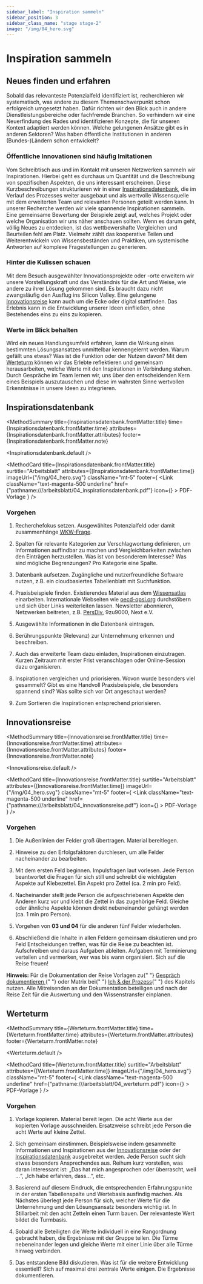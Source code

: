 ```yaml
---
sidebar_label: "Inspiration sammeln"
sidebar_position: 3
sidebar_class_name: "stage stage-2"
image: "/img/04_hero.svg"
---
```



# Inspiration sammeln

## Neues finden und erfahren

Sobald das relevanteste Potenzialfeld identifiziert ist, recherchieren wir systematisch, was andere zu diesem Themenschwerpunkt schon erfolgreich umgesetzt haben. Dafür richten wir den Blick auch in andere Dienstleistungsbereiche oder fachfremde Branchen. So verhindern wir eine Neuerfindung des Rades und identifizieren Konzepte, die für unseren Kontext adaptiert werden können. Welche gelungenen Ansätze gibt es in anderen Sektoren? Was haben öffentliche Institutionen in anderen (Bundes-)Ländern schon entwickelt?

### Öffentliche Innovationen sind häufig Imitationen

Vom Schreibtisch aus und im Kontakt mit unseren Netzwerken sammeln wir Inspirationen. Hierbei geht es durchaus um Quantität und die Beschreibung von spezifischen Aspekten, die uns interessant erscheinen. Diese Kurzbeschreibungen strukturieren wir in einer [Inspirationsdatenbank](#inspirationsdatenbank), die im Verlauf des Prozesses weiter ausgebaut und als wertvolle Wissensquelle mit dem erweiterten Team und relevanten Personen geteilt werden kann. In unserer Recherche werden wir viele spannende Inspirationen sammeln. Eine gemeinsame Bewertung der Beispiele zeigt auf, welches Projekt oder welche Organisation wir uns näher anschauen sollten. Wenn es darum geht, völlig Neues zu entdecken, ist das wett­bewershafte Vergleichen und Beurteilen fehl am Platz. Vielmehr zählt das kooperative Teilen und Weiterentwickeln von Wissensbeständen und Praktiken, um systemische Antworten auf komplexe Fragestellungen zu generieren.

### Hinter die Kulissen schauen

Mit dem Besuch ausgewählter Innovationsprojekte oder -orte erweitern wir unsere Vorstellungskraft und das Verständnis für die Art und Weise, wie andere zu ihrer Lösung gekommen sind. Es braucht dazu nicht zwangsläufig den Ausflug ins Silicon Valley. Eine gelungene [Innovationsreise](#innovationsreise) kann auch um die Ecke oder digital stattfinden. Das Erlebnis kann in die Entwicklung unserer Ideen einfließen, ohne Bestehendes eins zu eins zu kopieren.

### Werte im Blick behalten

Wird ein neues Handlungsumfeld erfahren, kann die Wirkung eines bestimmten Lösungsansatzes unmittelbar kennengelernt werden. Warum gefällt uns etwas? Was ist die Funktion oder der Nutzen davon? Mit dem [Werteturm](#werteturm) können wir das Erlebte reflektieren und gemeinsam herausarbeiten, welche Werte mit den Inspirationen in Verbindung stehen. Durch Gespräche im Team lernen wir, uns über den entscheidenden Kern eines Beispiels auszutauschen und diese im wahrsten Sinne wertvollen Erkenntnisse in unsere Ideen zu integrieren.

## Inspirationsdatenbank

<MethodSummary
  title={Inspirationsdatenbank.frontMatter.title}
  time={Inspirationsdatenbank.frontMatter.time}
  attributes={Inspirationsdatenbank.frontMatter.attributes}
  footer={Inspirationsdatenbank.frontMatter.note}
>
  <Inspirationsdatenbank.default />
</MethodSummary>

<MethodCard
  title={Inspirationsdatenbank.frontMatter.title}
  surtitle="Arbeitsblatt"
  attributes={[Inspirationsdatenbank.frontMatter.time]}
  imageUrl={"/img/04_hero.svg"}
  className="mt-5"
  footer={
    <Link
      className="text-magenta-500 underline"
      href={"pathname:///arbeitsblatt/04_inspirationsdatenbank.pdf"}
      icon={<EditIcon className="w-3 h-3 text-inherit" />}
    >
      PDF-Vorlage
    </Link>
  }
/>

### Vorgehen

1. Recherchefokus setzen. Ausgewähltes Potenzialfeld oder
   damit zusammenhänge [WKW-Frage](/buch/erkennen/potenziale-eingrenzen#wie-können-wir-fragen).

2. Spalten für relevante Kategorien zur Verschlagwortung definieren, um Informationen auffindbar zu machen und Vergleichbarkeiten zwischen den Einträgen herzustellen. Was ist von besonderem Interesse? Was sind mögliche Begrenzungen? Pro Kategorie eine Spalte.

3. Datenbank aufsetzen. Zugängliche und nutzerfreundliche Software nutzen, z.B. ein cloudbasiertes Tabellenblatt mit Suchfunktion.

4. Praxisbeispiele finden. Existierendes Material aus dem [Wissensatlas](/buch/erkunden/blinde-flecken-aufdecken#wissensatlas) einarbeiten. Internationale Webseiten wie [oecd-opsi.org](https://oecd-opsi.org/) durchstöbern und sich über Links weiterleiten lassen. Newsletter abonnieren, Netzwerken beitreten, z.B. [PersDiv](https://www.bmi.bund.de/DE/themen/moderne-verwaltung/verwaltungsmodernisierung/persdiv/persdiv-node.html), 9zu9000, Next e.V.

5. Ausgewählte Informationen in die Datenbank eintragen.

6. Berührungspunkte (Relevanz) zur Unternehmung erkennen und beschreiben.

7. Auch das erweiterte Team dazu einladen, Inspirationen einzutragen. Kurzen Zeitraum mit erster Frist veranschlagen oder Online-Session dazu organisieren.

8. Inspirationen vergleichen und priorisieren. Wovon wurde besonders viel gesammelt? Gibt es eine Handvoll Praxisbeispiele, die besonders spannend sind? Was sollte sich vor Ort angeschaut werden?

9. Zum Sortieren die Inspirationen entsprechend priorisieren.

## Innovationsreise

<MethodSummary
  title={Innovationsreise.frontMatter.title}
  time={Innovationsreise.frontMatter.time}
  attributes={Innovationsreise.frontMatter.attributes}
  footer={Innovationsreise.frontMatter.note}
>
  <Innovationsreise.default />
</MethodSummary>

<MethodCard
  title={Innovationsreise.frontMatter.title}
  surtitle="Arbeitsblatt"
  attributes={[Innovationsreise.frontMatter.time]}
  imageUrl={"/img/04_hero.svg"}
  className="mt-5"
  footer={
    <Link
      className="text-magenta-500 underline"
      href={"pathname:///arbeitsblatt/04_innovationsreise.pdf"}
      icon={<EditIcon className="w-3 h-3 text-inherit" />}
    >
      PDF-Vorlage
    </Link>
  }
/>

### Vorgehen

1. Die Außenlinien der Felder groß übertragen. Material bereitlegen.

2. Hinweise zu den Erfolgsfaktoren durchlesen, um alle Felder
   nacheinander zu bearbeiten.

3. Mit dem ersten Feld beginnen. Impulsfragen laut vorlesen.
   Jede Person beantwortet die Fragen für sich still und schreibt die wichtigsten Aspekte auf Klebezettel. Ein Aspekt pro Zettel (ca. 2 min pro Feld).

4. Nacheinander stellt jede Person die aufgeschriebenen Aspekte den Anderen kurz vor und klebt die Zettel in das zugehörige Feld. Gleiche oder ähnliche Aspekte können direkt nebeneinander gehängt werden (ca. 1 min pro Person).

5. Vorgehen von **03 und 04** für die anderen fünf Felder wiederholen.

6. Abschließend die Inhalte in allen Feldern gemeinsam diskutieren und pro Feld Entscheidungen treffen, was für die Reise zu beachten ist. Aufschreiben und daraus Aufgaben ableiten. Aufgaben mit Termi­nierung verteilen und vermerken, wer was bis wann organisiert. Sich auf die Reise freuen!

<Hint>
  <b>Hinweis:</b> Für die Dokumentation der Reise Vorlagen zu{" "}
  <a href="/buch/erkennen/rausgehen-menschen-treffen#gespräch-dokumentieren">
    Gespräch dokumentieren
  </a>{" "}
  oder Matrix bei{" "}
  <a href="/buch/entwerfen/abschluss#ich-und-der-prozess">Ich & der Prozess</a>{" "}
  des Kapitels nutzen. Alle Mitreisenden an der Dokumentation beteiligen und
  nach der Reise Zeit für die Auswertung und den Wissenstransfer einplanen.
</Hint>

## Werteturm

<MethodSummary
  title={Werteturm.frontMatter.title}
  time={Werteturm.frontMatter.time}
  attributes={Werteturm.frontMatter.attributes}
  footer={Werteturm.frontMatter.note}
>
  <Werteturm.default />
</MethodSummary>

<MethodCard
  title={Werteturm.frontMatter.title}
  surtitle="Arbeitsblatt"
  attributes={[Werteturm.frontMatter.time]}
  imageUrl={"/img/04_hero.svg"}
  className="mt-5"
  footer={
    <Link
      className="text-magenta-500 underline"
      href={"pathname:///arbeitsblatt/04_werteturm.pdf"}
      icon={<EditIcon className="w-3 h-3 text-inherit" />}
    >
      PDF-Vorlage
    </Link>
  }
/>

### Vorgehen

1. Vorlage kopieren. Material bereit legen. Die acht Werte aus der kopierten Vorlage ausschneiden. Ersatzweise schreibt jede Person die acht Werte auf kleine Zettel.

2. Sich gemeinsam einstimmen. Beispielsweise indem gesammelte Informationen und Inspirationen aus der [Innovationsreise](#innovationsreise) oder der [Inspirationsdatenbank](#inspirationsdatenbank) ausgebreitet werden. Jede Person sucht sich etwas besonders Ansprechendes aus. Reihum kurz vorstellen, was daran interessant ist: „Das hat mich angesprochen oder überrascht, weil …“, „Ich habe erfahren, dass…“, etc.

3. Basierend auf diesem Eindruck, die entsprechenden Erfahrungspunkte in der ersten Tabellenspalte und Wertebasis ausfindig machen. Als Nächstes überlegt jede Person für sich, welcher Werte für die Unternehmung und den Lösungsansatz besonders wichtig ist. In Stillarbeit mit den acht Zetteln einen Turm bauen. Der relevanteste Wert bildet die Turmbasis.

4. Sobald alle Beteiligten die Werte individuell in eine Rangordnung gebracht haben, die Ergebnisse mit der Gruppe teilen. Die Türme nebeneinander legen und gleiche Werte mit einer Linie über alle Türme hinweg verbinden.

5. Das entstandene Bild diskutieren. Was ist für die weitere Entwicklung essentiell? Sich auf maximal drei zentrale Werte einigen. Die Ergebnisse dokumentieren.
